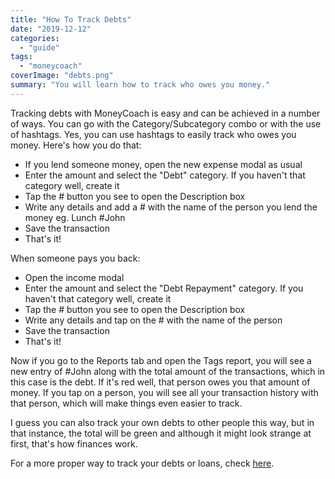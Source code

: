 ```yaml
---
title: "How To Track Debts"
date: "2019-12-12"
categories: 
  - "guide"
tags: 
  - "moneycoach"
coverImage: "debts.png"
summary: "You will learn how to track who owes you money."
---
```


Tracking debts with MoneyCoach is easy and can be achieved in a number of ways. You can go with the Category/Subcategory combo or with the use of hashtags. Yes, you can use hashtags to easily track who owes you money. Here's how you do that:

- If you lend someone money, open the new expense modal as usual
- Enter the amount and select the "Debt" category. If you haven't that category well, create it
- Tap the # button you see to open the Description box
- Write any details and add a # with the name of the person you lend the money eg. Lunch #John
- Save the transaction
- That's it!

When someone pays you back:

- Open the income modal
- Enter the amount and select the "Debt Repayment" category. If you haven't that category well, create it
- Tap the # button you see to open the Description box
- Write any details and tap on the # with the name of the person
- Save the transaction
- That's it!

Now if you go to the Reports tab and open the Tags report, you will see a new entry of #John along with the total amount of the transactions, which in this case is the debt. If it's red well, that person owes you that amount of money. If you tap on a person, you will see all your transaction history with that person, which will make things even easier to track.

I guess you can also track your own debts to other people this way, but in that instance, the total will be green and although it might look strange at first, that's how finances work.

For a more proper way to track your debts or loans, check [here](/how-to-manage-property-loans/).
